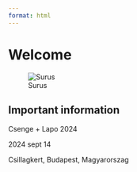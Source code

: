```yaml
---
format: html
---
```


# Welcome {.unnumbered}

::: {.column-margin}
![Surus](images/meghivo_deko.png){#fig-surus}

:::

<style>
  body {
  background-image: url("https://www.dropbox.com/scl/fi/wkma4l3ubchwk7faoscxe/test_blue1.png?rlkey=i0c6ccaebygi5okuzkxoyqy89&dl=0");
  background-size: cover;
  background-repeat: no-repeat;
}
  
</style>

## Important information {.unnumbered}

Csenge + Lapo 2024

2024 sept 14

Csillagkert, Budapest, Magyarorszag


